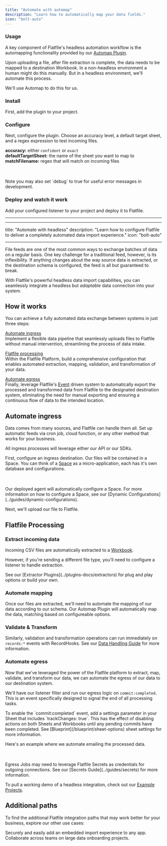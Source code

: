 ```yaml
---
title: "Automate with automap"
description: "Learn how to automatically map your data fields."
icon: "bolt-auto"
---
```


### Usage

A key component of Flatfile's headless automation workflow is the automapping functionality provided by our [Automap Plugin](../plugins-docs/automations/automap).

Upon uploading a file, after file extraction is complete, the data needs to be mapped to a destination Workbook. In a non-headless environment a human might do this manually. But in a headless environment, we'll automate this process.

We'll use Automap to do this for us.

### Install

First, add the plugin to your project.

<Snippet file="guides/automap/block1.mdx" />

### Configure

Next, configure the plugin. Choose an accuracy level, a default target sheet, and a regex expression to test incoming files.

**accuracy:** either `confident` or `exact` \
**defaultTargetSheet:** the name of the sheet you want to map to \
**matchFilename:** regex that will match on incoming files

<Snippet file="guides/automap/block2.mdx" />
<br></br>
<Note>
  Note you may also set `debug` to true for useful error messages in
  development.
</Note>

### Deploy and watch it work

Add your configured listener to your project and deploy it to Flatfile.

<Snippet file="guides/automap/block3.mdx" />

---

---

title: "Automate with headless"
description: "Learn how to configure Flatfile to deliver a completely automated data import experience."
icon: "bolt-auto"

---

File feeds are one of the most common ways to exchange batches of data on a regular basis.
One key challenge for a traditional feed, however, is its inflexibility.
If anything changes about the way source data is extracted, or the destination schema is configured, the feed is all but guaranteed to break.

With Flatfile's powerful headless data import capabilities, you can seamlessly integrate a headless but _adaptable_ data connection into your system.

## How it works

You can achieve a fully automated data exchange between systems in just three steps:

[Automate ingress](#automate-ingress) \
Implement a flexible data pipeline that seamlessly uploads files to Flatfile without manual intervention, streamlining the process of data intake.

[Flatfile processing](#flatfile-processing) \
Within the Flatfile Platform, build a comprehensive configuration that enables automated extraction, mapping, validation, and transformation of your data.

[Automate egress](#automate-egress) \
Finally, leverage Flatfile's [Event](../orchestration/events) driven system to automatically export the processed and transformed data from Flatfile to the designated destination system, eliminating the need for manual exporting and ensuring a continuous flow of data to the intended location.

## Automate ingress

Data comes from many sources, and Flatfile can handle them all. Set up automatic feeds via cron job, cloud function, or any other method that works for your business.

All ingress processes will leverage either our API or our SDKs.

First, configure an ingress destination. Our files will be contained in a Space. You can think of a <Tooltip tip="A micro-application...">[Space](../developer-tools/spaces)</Tooltip> as a micro-application, each has it's own database and configurations.

<Snippet file="guides/automap/block1.mdx" />
<br></br>
<Note>
  Our deployed agent will automatically configure a Space. For more information
  on how to configure a Space, see our [Dynamic
  Configurations](../guides/dynamic-configurations).
</Note>

Next, we'll upload our file to Flatfile.

<Snippet file="guides/automap/block2.mdx" />

## Flatfile Processing

### Extract incoming data

Incoming CSV files are automatically extracted to a <Tooltip tip="A collection of data...">[Workbook](../apps/workbooks)</Tooltip>.

However, if you're sending a different file type, you'll need to configure a listener to handle extraction.

<Note>
  See our [Extractor Plugins](../plugins-docs/extractors) for plug and play
  options or build your own.
</Note>

### Automate mapping

Once our files are extracted, we'll need to automate the mapping of our data according to our schema. Our Automap Plugin will automatically map the data, matching based on configureable options.

### Validate & Transform

Similarly, validation and transformation operations can run immediately on `records:*` events with RecordHooks. See our [Data Handling Guide](../guides/handling-data) for more information.

### Automate egress

Now that we've leveraged the power of the Flatfile platform to extract, map, validate, and transform our data, we can automate the egress of our data to our destination system.

We'll have our listener filter and run our egress logic on `commit:completed`. This is an event specifically designed to signal the end of all processing tasks.

<Note>
  To enable the `commit:completed` event, add a settings parameter in your Sheet
  that includes `trackChanges: true`. This has the effect of disabling actions
  on both Sheets and Workbooks until any pending commits have been completed.
  See [Blueprint](/blueprint/sheet-options) sheet settings for more information.
</Note>

Here's an example where we automate emailing the processed data.

<Snippet file="guides/automap/block3.mdx" />
<br></br>
<Note>
  Egress Jobs may need to leverage Flatfile Secrets as credentials for outgoing
  connections. See our [Secrets Guide](../guides/secrets) for more information.
</Note>

To pull a working demo of a headless integration, check out our [Example Projects](../starter-projects).

## Additional paths

To find the additional Flatfile integration paths that may work better for your business, explore our other use cases:

<CardGroup cols={2}>
  <Card
    title="Embed in your app"
    icon="person-to-portal"
    href="../apps/embedding"
  >
    Securely and easily add an embedded import experience to any app.
  </Card>
  <Card
    title="Run onboarding projects"
    icon="arrow-progress"
    href="../apps/projects"
  >
    Collaborate across teams on large data onboarding projects.
  </Card>
</CardGroup>
